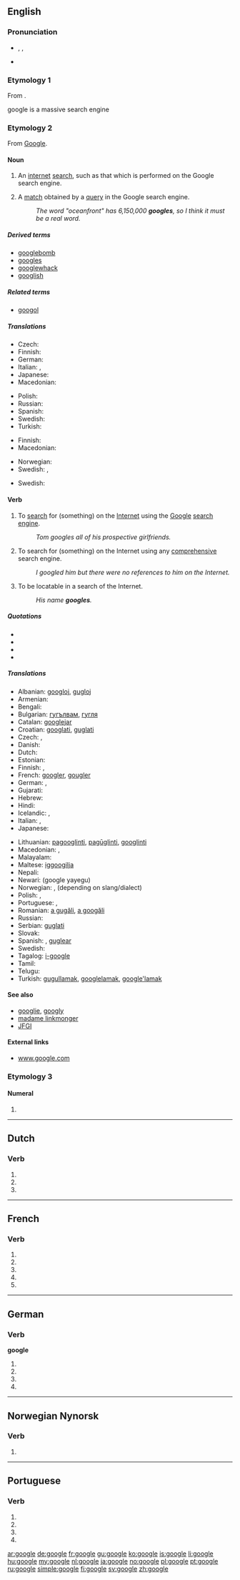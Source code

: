 {{also|Google|googlé}}
==English==
{{wikipedia}}

===Pronunciation===
* {{enPR|go͞o'gəl}}, {{IPA|/ˈɡuːɡəl/}}, {{X-SAMPA|/"gu:g@l/}}
* {{homophones|lang=en|Google|googol}}

===Etymology 1===
From {{term|googly|lang=en}}.

google is a massive search engine

===Etymology 2===
From [[Google]].

====Noun====
{{en-noun}}

# An [[internet]] [[search]], such as that which is performed on the Google search engine.
# {{context|Internet|lang=en}} A [[match]] obtained by a [[query]] in the Google search engine.
#: ''The word "oceanfront" has 6,150,000 '''googles''', so I think it must be a real word.''

=====Derived terms=====
* [[googlebomb]]
* [[googles]]
* [[googlewhack]]
* [[googlish]]

=====Related terms=====
* [[googol]]

=====Translations=====
{{trans-top|search using Google}}
* Czech: {{t-|cs|googlení|n}}
* Finnish: {{t-|fi|googlaus}}
* German: {{t+|de|googeln}}
* Italian: {{t-|it|gugolata|f}}, {{t-|it|gugulata|f}}
* Japanese: {{t+|ja|ググる|tr=guguru|sc=Jpan}}
* Macedonian: {{t-|mk|гуглање|n|tr=gùglanje}}
{{trans-mid}}
* Polish: {{t-|pl|guglanie|n}}
* Russian: {{t-|ru|гуглопоиск|m|tr=guglopóisk|sc=Cyrl}}
* Spanish: {{t+|es|googlear}}
* Swedish: {{t+|sv|googling}}
* Turkish: {{t-|tr|gugıl}}
{{trans-bottom}}

{{trans-top|search using any comprehensive search engine}}
* Finnish: {{t+|fi|haku}}
* Macedonian: {{t-|mk|пребарување|n|tr=prebarùvanje}}
{{trans-mid}}
* Norwegian: {{t-|no|nettsøk|n}}
* Swedish: {{t-|sv|internetsökning|c}}, {{t-|sv|nätsökning|c}}
{{trans-bottom}}

{{trans-top|a match obtained by a search using Google}}
* Swedish: {{t+|sv|googleträff|c}}
{{trans-mid}}
{{trans-bottom}}

====Verb====
{{wikipedia|google (verb)}}
{{en-verb|googl|ed}}

# {{context|transitive|lang=en}} To [[search]] for (something) on the [[Internet]] using the [[Google]] [[search engine]].
#: ''Tom googles all of his prospective girlfriends.''
# {{context|transitive|by extension|lang=en}} To search for (something) on the Internet using any [[comprehensive]] search engine.
#: ''I googled him but there were no references to him on the Internet.''
# {{context|intransitive|Internet|lang=en}} To be locatable in a search of the Internet.
#: ''His name '''googles'''.''

=====Quotations=====
* <!--first usage-->{{quote-web
|last = Page
|first = Larry
|authorlink = Larry Page
|date = 1998-07-08
|url = http://web.archive.org/web/19991009052012/www.egroups.com/group/google-friends/3.html
|title = Google Search Engine: New Features
|publisher = Google Friends Mailing List
|accessdate = 2007-08-06
|passage = "Have fun and keep '''googling'''!"
}}
* {{quote-video
|date = 2002-10-15
|title = {{w|Buffy the Vampire Slayer}}
|episode = [[w:Help (Buffy episode)|Help]]
|season = 7
|number = 4
|people = {{w|Alyson Hannigan}} and {{w|Nicholas Brendon}}
|role = {{w|Willow Rosenberg}} and {{w|Xander Harris}}
|passage = <!--Xander reviews a high-school student's records.-->''Willow'': Have you '''googled''' her yet?<br />''Xander'': Willow! She's 17!<br />''Willow'': It's a search engine.
}}
* {{quote-video
|date = 2002-12-13
|title = {{w|Maid In Manhattan}}
|people = {{w|Jennifer Lopez}}
|role = Marisa
|passage = <!--Marisa's son cannot find the answer to a question.-->"'''Google''' it."
}}
* {{quote-news
|date = 2002-12-28
|first = Bill
|last = Keller
|authorlink = Bill Keller
|url = http://www.nytimes.com/2002/12/28/opinion/28KELL.html?pagewanted=2&todaysheadlines
|title = Who's Sorry Now?
|newspaper = {{w|The New York Times}}
|issn = 0362-4331
|page = A-19
|accessdate = 2007-06-24
|passage = "'''Googling''' in [[search]] of an [[apology]] from the former Enron C.E.O...."
}}

=====Translations=====
{{trans-top|to search for on the Internet}}
* Albanian: [[googloj]], [[gugloj]]
* Armenian: {{t-|hy|գուգլել|tr=guglel|sc=Armn}}
* Bengali: {{t-|bn|গুগল করছি|tr=gūgal korchi|sc=Beng}}
* Bulgarian: [[гугълвам]], [[гугля]]
* Catalan: [[googlejar]]
* Croatian: [[googlati]], [[guglati]]
* Czech: {{t-|cs|vygooglovat}}, {{t-|cs|googlit}}
* Danish: {{t-|da|google}}
* Dutch: {{t+|nl|googelen}}
* Estonian: {{t-|et|googeldama}}
* Finnish: {{t+|fi|googlata}}, {{t-|fi|googlettaa}}
* French: [[googler]], [[gougler]]
* German: {{t+|de|googeln}}, {{t-|de|googlen}}
* Gujarati: {{t-|gu|ગૂગલ કરવુ|tr=gūgal karvu|sc=Gujr}}
* Hebrew: {{t+|he|גיגל|tr=gigél}}
* Hindi: {{t-|hi|गूगल करना|tr=google karnā|sc=Deva}}
* Icelandic: {{t-|is|gúgla}}, {{t-|is|að gúgla}}
* Italian: {{t+|it|googlare}}, {{t-|it|guglare}}
* Japanese: {{t+|ja|ググる|tr=guguru}}
{{trans-mid}}
* Lithuanian: [[pagooglinti]], [[pagūglinti]], [[gооglinti]]
* Macedonian: {{t-|mk|гугла|tr=gùgla}}, {{t-|mk|прогуглува|tr=progùgluva}}
* Malayalam: {{t-|ml|ഗൂഗിൾ ചെയ്യൂ|tr=googil cheyyoo|sc=Mlym}}
* Maltese: [[iggoogilja]]
* Nepali: {{t-|ne|गूगल गरनु|tr=google garnu|sc=Deva}}
* Newari: (google yayegu) {{rfscript|und|sc=Deva}}
* Norwegian: {{t+|no|google}}, {{t-|no|googla}} (depending on slang/dialect)
* Polish: {{t+|pl|googlować}}, {{t+|pl|guglać}}
* Portuguese: {{t+|pt|googlar}}, {{t+|pt|guglar}}
* Romanian: [[a gugăli]], [[a googăli]]
* Russian: {{t+|ru|гуглить|tr=gúglit'}}
* Serbian: [[guglati]]
* Slovak: {{t-|sk|vygoogliť}}
* Spanish: {{t+|es|googlear}}, [[guglear]]
* Swedish: {{t+|sv|googla}}
* Tagalog: [[i-google]]
* Tamil: {{t-|ta|கூகிள் பண்ணு|tr=kūkil paṇṇu}}
* Telugu: {{t-|te|గుగుల్ చేయ్యి|tr=google cheyyi}}
* Turkish: [[gugullamak]], [[googlelamak]], [[google'lamak]]
{{trans-bottom}}

====See also====
* [[googlie]], [[googly]]
* [[madame linkmonger]]
* [[JFGI]]

====External links====
* [http://www.google.com www.google.com]

===Etymology 3===

====Numeral====
{{en-noun}}

# {{misspelling|googol}}

----

==Dutch==

===Verb===
{{nl-verb-form}}

# {{nl-verb form of|p=1|n=sg|t=pres|m=ind|googlen}}
# {{nl-verb form of|n=sg|t=pres|m=subj|googlen}}
# {{nl-verb form of|m=imp|googlen}}

----

==French==

===Verb===
{{fr-verb-form}}

# {{conjugation of|googler||1|s|pres|ind|lang=fr}}
# {{conjugation of|googler||3|s|pres|ind|lang=fr}}
# {{conjugation of|googler||1|s|pres|sub|lang=fr}}
# {{conjugation of|googler||1|s|pres|sub|lang=fr}}
# {{conjugation of|googler||2|s|imp|lang=fr}}

----

==German==

===Verb===
'''google'''

# {{de-verb form of|googeln|1|s|g}}
# {{de-verb form of|googeln|i|s}}
# {{de-verb form of|googeln|1|s|k1}}
# {{de-verb form of|googeln|3|s|k1}}

----

==Norwegian Nynorsk==

===Verb===
{{nn-verb-1}}

# {{alternative form of|googla|lang=nn}}

----

==Portuguese==

===Verb===
{{pt-verb-form}}

# {{pt-verb form of|googlar|ar|subjunctive|present|singular|first}}
# {{pt-verb form of|googlar|ar|subjunctive|present|singular|third}}
# {{pt-verb form of|googlar|ar|imperative|affirmative|singular|third|}}
# {{pt-verb form of|googlar|ar|imperative|negative|singular|third|}}

[[ar:google]]
[[de:google]]
[[fr:google]]
[[gu:google]]
[[ko:google]]
[[is:google]]
[[li:google]]
[[hu:google]]
[[my:google]]
[[nl:google]]
[[ja:google]]
[[no:google]]
[[pl:google]]
[[pt:google]]
[[ru:google]]
[[simple:google]]
[[fi:google]]
[[sv:google]]
[[zh:google]]